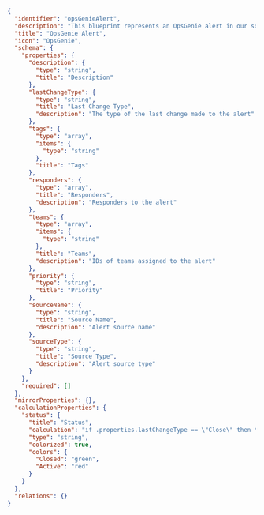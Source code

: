 ```json showLineNumbers
{
  "identifier": "opsGenieAlert",
  "description": "This blueprint represents an OpsGenie alert in our software catalog",
  "title": "OpsGenie Alert",
  "icon": "OpsGenie",
  "schema": {
    "properties": {
      "description": {
        "type": "string",
        "title": "Description"
      },
      "lastChangeType": {
        "type": "string",
        "title": "Last Change Type",
        "description": "The type of the last change made to the alert"
      },
      "tags": {
        "type": "array",
        "items": {
          "type": "string"
        },
        "title": "Tags"
      },
      "responders": {
        "type": "array",
        "title": "Responders",
        "description": "Responders to the alert"
      },
      "teams": {
        "type": "array",
        "items": {
          "type": "string"
        },
        "title": "Teams",
        "description": "IDs of teams assigned to the alert"
      },
      "priority": {
        "type": "string",
        "title": "Priority"
      },
      "sourceName": {
        "type": "string",
        "title": "Source Name",
        "description": "Alert source name"
      },
      "sourceType": {
        "type": "string",
        "title": "Source Type",
        "description": "Alert source type"
      }
    },
    "required": []
  },
  "mirrorProperties": {},
  "calculationProperties": {
    "status": {
      "title": "Status",
      "calculation": "if .properties.lastChangeType == \"Close\" then \"Closed\" else \"Active\" end",
      "type": "string",
      "colorized": true,
      "colors": {
        "Closed": "green",
        "Active": "red"
      }
    }
  },
  "relations": {}
}
```
